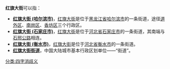 '''红旗大街'''可以指：
*'''[[红旗大街_(哈尔滨市)|红旗大街 (哈尔滨市)]]'''，[[红旗大街_(哈尔滨市)|红旗大街]]是位于[[黑龙江省|黑龙江省]][[哈尔滨市|哈尔滨市]]的一条街道，途径[[道外区|道外区]]、[[南岗区|南岗区]]、[[香坊区|香坊区]]三个行政区。
*'''[[红旗大街_(石家庄市)|红旗大街 (石家庄市)]]'''，[[红旗大街_(石家庄市)|红旗大街]]是位于[[河北省|河北省]][[石家庄市|石家庄市]]的一条街道，其南端与[[石邢公路|石邢公路]]相连。
*'''[[红旗大街_(衡水市)|红旗大街 (衡水市)]]'''，[[红旗大街_(衡水市)|红旗大街]]是位于[[河北省|河北省]][[衡水市|衡水市]]的一条街道。
*'''[[红旗大街街道|红旗大街街道]]'''，中国大陆城市基本行政区划单位——“街道”。
{{消歧义}}
[[分类:四字消歧义|分类:四字消歧义]]